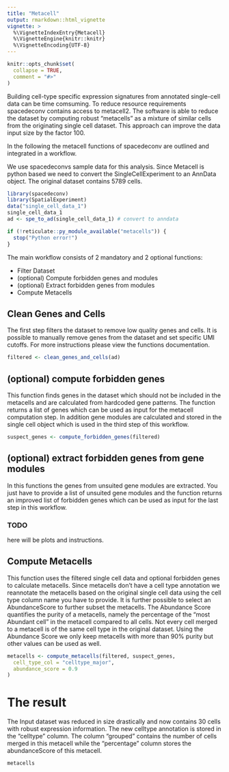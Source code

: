 ```yaml
---
title: "Metacell"
output: rmarkdown::html_vignette
vignette: >
  %\VignetteIndexEntry{Metacell}
  %\VignetteEngine{knitr::knitr}
  %\VignetteEncoding{UTF-8}
---
```

```r
knitr::opts_chunk$set(
  collapse = TRUE,
  comment = "#>"
)
```

Building cell-type specific expression signatures from annotated single-cell data can be time comsuming. To reduce resource requirements spacedeconv contains access to metacell2. The software is able to reduce the dataset by computing robust "metacells" as a mixture of similar cells from the originating single cell dataset. This approach can improve the data input size by the factor 100. 

In the following the metacell functions of spacedeconv are outlined and integrated in a workflow. 

We use spacedeconvs sample data for this analysis. Since Metacell is python based we need to convert the SingleCellExperiment to an AnnData object. The original dataset contains 5789 cells. 
```r
library(spacedeconv)
library(SpatialExperiment)
data("single_cell_data_1")
single_cell_data_1
ad <- spe_to_ad(single_cell_data_1) # convert to anndata
```

```r
if (!reticulate::py_module_available("metacells")) {
  stop("Python error!")
}
```


The main workflow consists of 2 mandatory and 2 optional functions:

* Filter Dataset
* (optional) Compute forbidden genes and modules
* (optional) Extract forbidden genes from modules
* Compute Metacells

## Clean Genes and Cells
The first step filters the dataset to remove low quality genes and cells. It is possible to manually remove genes from the dataset and set specific UMI cutoffs. For more instructions please view the functions documentation.
```r
filtered <- clean_genes_and_cells(ad)
```
## (optional) compute forbidden genes
This function finds genes in the dataset which should not be included in the metacells and are calculated from hardcoded gene patterns. The function returns a list of genes which can be used as input for the metacell computation step. In addition gene modules are calculated and stored in the single cell object which is used in the third step of this workflow. 

```r
suspect_genes <- compute_forbidden_genes(filtered)
```

## (optional) extract forbidden genes from gene modules
In this functions the genes from unsuited gene modules are extracted. You just have to provide a list of unsuited gene modules and the function returns an improved list of forbidden genes which can be used as input for the last step in this workflow.

### TODO
here will be plots and instructions.

## Compute Metacells 
This function uses the filtered single cell data and optional forbidden genes to calculate metacells. Since metacells don't have a cell type annotation we reannotate the metacells based on the original single cell data using the cell type column name you have to provide. It is further possible to select an AbundanceScore to further subset the metacells. The Abundance Score quantifies the purity of a metacells, namely the percentage of the "most Abundant cell" in the metacell compared to all cells. Not every cell merged to a metacell is of the same cell type in the original dataset. Using the Abundance Score we only keep metacells with more than 90% purity but other values can be used as well. 

```r
metacells <- compute_metacells(filtered, suspect_genes,
  cell_type_col = "celltype_major",
  abundance_score = 0.9
)
```

# The result

The Input dataset was reduced in size drastically and now contains 30 cells with robust expression information. The new celltype annotation is stored in the "celltype" column. The column "grouped" contains the number of cells merged in this metacell while the "percentage" column stores the abundanceScore of this metacell. 

```r
metacells
```
